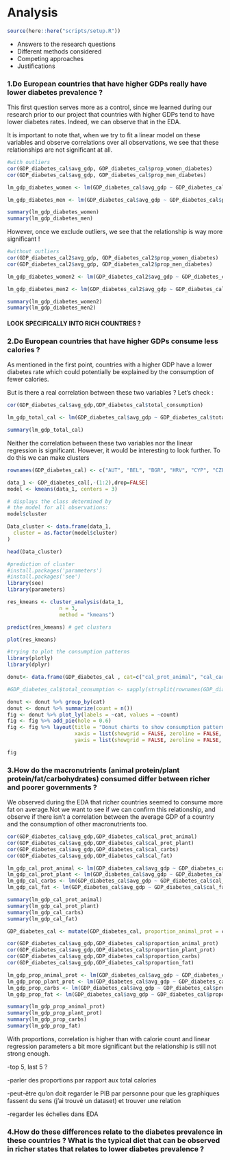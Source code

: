 # Analysis

```r
source(here::here("scripts/setup.R"))
```

* Answers to the research questions
* Different methods considered
* Competing approaches
* Justifications

### 1.Do European countries that have higher GDPs really have lower diabetes prevalence ?

This first question serves more as a control, since we learned during our research prior to our project that countries with higher GDPs tend to have lower diabetes rates. Indeed, we can observe that in the EDA. 

It is important to note that, when we try to fit a linear model on these variables and observe correlations over all observations, we see that these relationships are not significant at all.

```r
#with outliers
cor(GDP_diabetes_cal$avg_gdp, GDP_diabetes_cal$prop_women_diabetes)
cor(GDP_diabetes_cal$avg_gdp, GDP_diabetes_cal$prop_men_diabetes)

lm_gdp_diabetes_women <- lm(GDP_diabetes_cal$avg_gdp ~ GDP_diabetes_cal$prop_women_diabetes)

lm_gdp_diabetes_men <- lm(GDP_diabetes_cal$avg_gdp ~ GDP_diabetes_cal$prop_men_diabetes)

summary(lm_gdp_diabetes_women)
summary(lm_gdp_diabetes_men)
```

However, once we exclude outliers, we see that the relationship is way more significant !

```r
#without outliers
cor(GDP_diabetes_cal2$avg_gdp, GDP_diabetes_cal2$prop_women_diabetes)
cor(GDP_diabetes_cal2$avg_gdp, GDP_diabetes_cal2$prop_men_diabetes)

lm_gdp_diabetes_women2 <- lm(GDP_diabetes_cal2$avg_gdp ~ GDP_diabetes_cal2$prop_women_diabetes)

lm_gdp_diabetes_men2 <- lm(GDP_diabetes_cal2$avg_gdp ~ GDP_diabetes_cal2$prop_men_diabetes)

summary(lm_gdp_diabetes_women2)
summary(lm_gdp_diabetes_men2)
```

#### LOOK SPECIFICALLY INTO RICH COUNTRIES ?

### 2.Do European countries that have higher GDPs consume less calories ?

As mentioned in the first point, countries with a higher GDP have a lower diabetes rate which could potentially be explained by the consumption of fewer calories.

But is there a real correlation between these two variables ? Let's check :

```r
cor(GDP_diabetes_cal$avg_gdp,GDP_diabetes_cal$total_consumption)

lm_gdp_total_cal <- lm(GDP_diabetes_cal$avg_gdp ~ GDP_diabetes_cal$total_consumption)

summary(lm_gdp_total_cal)
```

Neither the correlation between these two variables nor the linear regression is significant. However, it would be interesting to look further.  To do this we can 
make clusters 

```r
rownames(GDP_diabetes_cal) <- c("AUT", "BEL", "BGR", "HRV", "CYP", "CZE", "DNK", "EST", "FIN", "FRA", "DEU","GRC", "HUN", "IRL", "ITA", "LVA", "LTU", "LUX", "MLT", "NLD", "POL", "PRT", "ROU", "SVK", "SVN", "ESP", "SWE", "GBR", "CHE")

data_1 <- GDP_diabetes_cal[,-(1:2),drop=FALSE] 
model <- kmeans(data_1, centers = 3)

# displays the class determined by
# the model for all observations:
model$cluster

Data_cluster <- data.frame(data_1,
  cluster = as.factor(model$cluster)
)

head(Data_cluster)

#prediction of cluster 
#install.packages('parameters')
#install.packages('see')
library(see)
library(parameters)

res_kmeans <- cluster_analysis(data_1,
                 n = 3,
                 method = "kmeans")

predict(res_kmeans) # get clusters

plot(res_kmeans)
```


```r
#trying to plot the consumption patterns
library(plotly)
library(dplyr)

donut<- data.frame(GDP_diabetes_cal , cat=c("cal_prot_animal", "cal_carbs", "cal_prot_plant", "cal_fat"))

#GDP_diabetes_cal$total_consumption <- sapply(strsplit(rownames(GDP_diabetes_cal), " "), "[[", 1)

donut <- donut %>% group_by(cat)
donut <- donut %>% summarize(count = n())
fig <- donut %>% plot_ly(labels = ~cat, values = ~count)
fig <- fig %>% add_pie(hole = 0.6)
fig <- fig %>% layout(title = "Donut charts to show consumption patterns",  showlegend = F,
                      xaxis = list(showgrid = FALSE, zeroline = FALSE, showticklabels = FALSE),
                      yaxis = list(showgrid = FALSE, zeroline = FALSE, showticklabels = FALSE))

fig

```



### 3.How do the macronutrients (animal protein/plant protein/fat/carbohydrates) consumed differ between richer and poorer governments ?

We observed during the EDA that richer countries seemed to consume more fat on average.Not we want to see if we can confirm this relationship, and observe if there isn't a correlation between the average GDP of a country and the consumption of other macronutrients too.

```r
cor(GDP_diabetes_cal$avg_gdp,GDP_diabetes_cal$cal_prot_animal)
cor(GDP_diabetes_cal$avg_gdp,GDP_diabetes_cal$cal_prot_plant)
cor(GDP_diabetes_cal$avg_gdp,GDP_diabetes_cal$cal_carbs)
cor(GDP_diabetes_cal$avg_gdp,GDP_diabetes_cal$cal_fat)

lm_gdp_cal_prot_animal <- lm(GDP_diabetes_cal$avg_gdp ~ GDP_diabetes_cal$cal_prot_animal)
lm_gdp_cal_prot_plant <- lm(GDP_diabetes_cal$avg_gdp ~ GDP_diabetes_cal$cal_prot_plant)
lm_gdp_cal_carbs <- lm(GDP_diabetes_cal$avg_gdp ~ GDP_diabetes_cal$cal_carbs)
lm_gdp_cal_fat <- lm(GDP_diabetes_cal$avg_gdp ~ GDP_diabetes_cal$cal_fat)

summary(lm_gdp_cal_prot_animal)
summary(lm_gdp_cal_prot_plant)
summary(lm_gdp_cal_carbs)
summary(lm_gdp_cal_fat)
```


```r
GDP_diabetes_cal <- mutate(GDP_diabetes_cal, proportion_animal_prot = cal_prot_animal/total_consumption, proportion_plant_prot = cal_prot_plant/total_consumption, proportion_carbs = cal_carbs/total_consumption, proportion_fat = cal_fat/total_consumption)

cor(GDP_diabetes_cal$avg_gdp,GDP_diabetes_cal$proportion_animal_prot)
cor(GDP_diabetes_cal$avg_gdp,GDP_diabetes_cal$proportion_plant_prot)
cor(GDP_diabetes_cal$avg_gdp,GDP_diabetes_cal$proportion_carbs)
cor(GDP_diabetes_cal$avg_gdp,GDP_diabetes_cal$proportion_fat)

lm_gdp_prop_animal_prot <- lm(GDP_diabetes_cal$avg_gdp ~ GDP_diabetes_cal$proportion_animal_prot)
lm_gdp_prop_plant_prot <- lm(GDP_diabetes_cal$avg_gdp ~ GDP_diabetes_cal$proportion_plant_prot)
lm_gdp_prop_carbs <- lm(GDP_diabetes_cal$avg_gdp ~ GDP_diabetes_cal$proportion_carbs)
lm_gdp_prop_fat <- lm(GDP_diabetes_cal$avg_gdp ~ GDP_diabetes_cal$proportion_fat)

summary(lm_gdp_prop_animal_prot)
summary(lm_gdp_prop_plant_prot)
summary(lm_gdp_prop_carbs)
summary(lm_gdp_prop_fat)
```

With proportions, correlation is higher than with calorie count and linear regression parameters a bit more significant but the relationship is still not strong enough.

-top 5, last 5 ?

-parler des proportions par rapport aux total calories

-peut-être qu'on doit regarder le PIB par personne pour que les graphiques fassent du sens (j'ai trouvé un dataset) et trouver une relation

-regarder les échelles dans EDA



### 4.How do these differences relate to the diabetes prevalence in these countries ? What is the typical diet that can be observed in richer states that relates to lower diabetes prevalence ?

